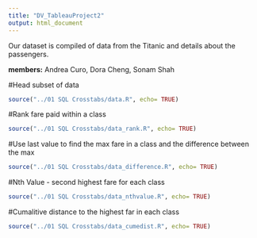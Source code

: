 ```yaml
---
title: "DV_TableauProject2"
output: html_document
---
```


Our dataset is compiled of data from the Titanic and details about the passengers.

**members:** Andrea Curo, Dora Cheng, Sonam Shah

#Head subset of data
```r
source("../01 SQL Crosstabs/data.R", echo= TRUE)
```
#Rank fare paid within a class
```r
source("../01 SQL Crosstabs/data_rank.R", echo= TRUE)
```
#Use last value to find the max fare in a class and the difference between the max
```r
source("../01 SQL Crosstabs/data_difference.R", echo= TRUE)
```
#Nth Value - second highest fare for each class
```r
source("../01 SQL Crosstabs/data_nthvalue.R", echo= TRUE)
```
#Cumalitive distance to the highest far in each class
```r
source("../01 SQL Crosstabs/data_cumedist.R", echo= TRUE)
```
